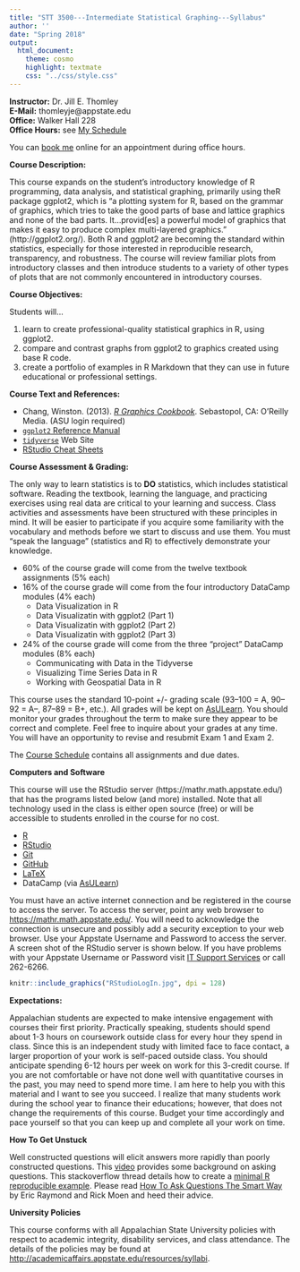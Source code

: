```yaml
---
title: "STT 3500---Intermediate Statistical Graphing---Syllabus"
author: ''
date: "Spring 2018"
output: 
  html_document: 
    theme: cosmo
    highlight: textmate
    css: "../css/style.css"
---
```


**Instructor:**    Dr. Jill E. Thomley  
**E-Mail:**        thomleyje@appstate.edu  
**Office:**        Walker Hall 228  
**Office Hours:**  see [My Schedule](https://jillthomley.github.io/schedule.html)

You can [book me](https://thomleyje.youcanbook.me/) online for an appointment during office hours.


**Course Description:**  

This course expands on the student's introductory knowledge of R programming, data analysis, and  statistical graphing, primarily using theR package ggplot2, which is "a plotting system for R, based on the grammar of graphics, which tries to take the good parts of base and lattice graphics and none of the bad parts. It...provid[es] a powerful model of graphics that makes it easy to produce complex multi-layered graphics." (http://ggplot2.org/). Both R and ggplot2 are becoming the standard within statistics, especially for those interested in reproducible research, transparency, and robustness. The course will review familiar plots from introductory classes and then introduce students to a variety of other types of plots that are not commonly encountered in introductory courses. 


**Course Objectives:**

Students will...

(1) learn to create professional-quality statistical graphics in R, using ggplot2.
(2) compare and contrast graphs from ggplot2 to graphics created using base R code.
(3) create a portfolio of examples in R Markdown that they can use in future educational or professional settings. 


**Course Text and References:**

* Chang, Winston. (2013). _[R Graphics Cookbook](http://proquest.safaribooksonline.com.proxy006.nclive.org/9781449363086?uicode=appstate)_. Sebastopol, CA: O'Reilly Media. (ASU login required)
* [`ggplot2` Reference Manual ](https://cran.r-project.org/web/packages/ggplot2/ggplot2.pdf)
* [`tidyverse`](https://www.tidyverse.org/) Web Site
* [RStudio Cheat Sheets](https://www.rstudio.com/resources/cheatsheets/)


**Course Assessment & Grading:**

The only way to learn statistics is to **DO** statistics, which includes statistical software. Reading the textbook, learning the language, and practicing exercises using real data are critical to your learning and success. Class activities and assessments have been structured with these principles in mind. It will be easier to participate if you acquire some familiarity with the vocabulary and methods before we start to discuss and use them. You must "speak the language" (statistics and R) to effectively demonstrate your knowledge.  

*  60% of the course grade will come from the twelve textbook assignments (5% each)
*  16% of the course grade will come from the four introductory DataCamp modules (4% each)
     + Data Visualization in R
     + Data Visualizatin with ggplot2 (Part 1)
     + Data Visualizatin with ggplot2 (Part 2)
     + Data Visualizatin with ggplot2 (Part 3)
*  24% of the course grade will come from the three "project" DataCamp modules (8% each)
     + Communicating with Data in the Tidyverse
     + Visualizing Time Series Data in R
     + Working with Geospatial Data in R

This course uses the standard 10-point +/- grading scale (93--100 = A, 90--92 = A--, 87--89 = B+, etc.). All grades will be kept on [AsULearn](https://asulearn.appstate.edu/). You should monitor your grades throughout the term to make sure they appear to be correct and complete. Feel free to inquire about your grades at any time. You will have an opportunity to revise and resubmit Exam 1 and Exam 2.

The [Course Schedule](../CoursePacing/CoursePacingS2018.html) contains all assignments and due dates.


**Computers and Software**

This course will use the RStudio server  (https://mathr.math.appstate.edu/) that has the programs listed below (and more) installed. Note that all technology used in the class is either open source (free) or will be accessible to students enrolled in the course for no cost.

* [R](https://cran.r-project.org) 
* [RStudio](https://www.rstudio.com/products/rstudio/download/)
* [Git](https://git-scm.com/downloads) 
* [GitHub](https://github.com)
* [LaTeX](https://www.ctan.org/starter)
* DataCamp (via [AsULearn](https://asulearn.appstate.edu/my/))

You must have an active internet connection and be registered in the course to access the server. To access the server, point any web browser to <https://mathr.math.appstate.edu/>.  You will need to acknowledge the connection is unsecure and possibly add a security exception to your web browser. Use your Appstate Username and Password to access the server.  A screen shot of the RStudio server is shown below. If you have problems with your Appstate Username or Password visit [IT Support Services](http://support.appstate.edu/) or call 262-6266.

```r
knitr::include_graphics("RStudioLogIn.jpg", dpi = 128)
```


**Expectations:**  

Appalachian students are expected to make intensive engagement with courses their first priority. Practically speaking, students should spend about 1-3 hours on coursework outside class for every hour they spend in class. Since this is an independent study with limited face to face contact, a larger proportion of your work is self-paced outside class. You should anticipate spending 6-12 hours per week on work for this 3-credit course. If you are not comfortable or have not done well with quantitative courses in the past, you may need to spend more time. I am here to help you with this material and I want to see you succeed. I realize that many students work during the school year to finance their educations; however, that does not change the requirements of this course. Budget your time accordingly and pace yourself so that you can keep up and complete all your work on time. 


**How To Get Unstuck**

Well constructed questions will elicit answers more rapidly than poorly constructed questions.  This [video](https://www.youtube.com/watch?v=ZFaWxxzouCY&list=PLjTlxb-wKvXNSDfcKPFH2gzHGyjpeCZmJ&index=3) provides some background on asking questions.  This stackoverflow thread details how to create a [minimal R reproducible example](http://stackoverflow.com/questions/5963269/how-to-make-a-great-r-reproducible-example/5963610#5963610). Please read [How To Ask Questions The Smart Way](http://www.catb.org/~esr/faqs/smart-questions.html) by Eric Raymond and Rick Moen and heed their advice.


**University Policies**

This course conforms with all Appalachian State University policies with respect to academic integrity, disability services, and class attendance.  The details of the policies may be found at <http://academicaffairs.appstate.edu/resources/syllabi>.




